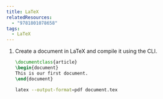 ```yaml
---
title: LaTeX
relatedResources:
  - "9781801078658"
tags:
  - LaTeX
---
```


1. Create a document in LaTeX and compile it using the CLI.

   <Solution>

   ```latex fp=document.tex nu
   \documentclass{article}
   \begin{document}
   This is our first document.
   \end{document}
   ```

   ```sh
   latex --output-format=pdf document.tex
   ```

   </Solution>
